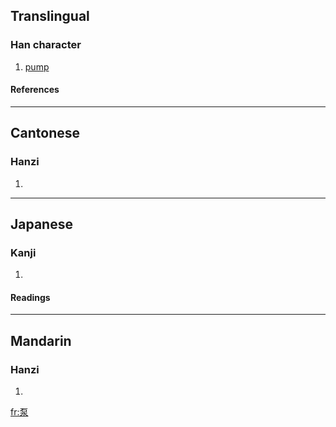 ==Translingual==
===Han character===
{{Han char|rn=112|rad=石|as=04|sn=9|four=1023<sub>2</sub>|canj=一口水 (MRE), X一口水 (XMRE)}}
# [[pump]]
====References====
{{Han ref|kx=0619.121|dkj=17343|hdz=31576.080|uh=6CF5|ud=27893|bh=ACA6|bd=44198}}

----
==Cantonese==
===Hanzi===
{{yue-hanzi|jyut=|y=bam1}}
# {{defn|Cantonese}}

----
==Japanese==
===Kanji===
{{ja-kanji|grade=|rs=石04}}
# {{defn|Japanese}} 
====Readings====
{{ja-readings|on=[[りゅう]] (ryū)|kun=}}

----
==Mandarin==
===Hanzi===
{{cmn-hanzi|pin=[[bèng]] ([[beng4]])|wg=peng<sup>4</sup>}}
# {{defn|Mandarin}}

[[fr:泵]]